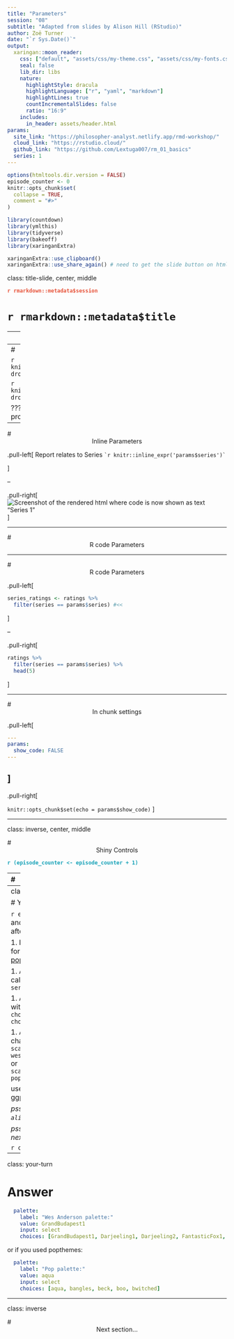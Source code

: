 ```yaml
---
title: "Parameters"
session: "08"
subtitle: "Adapted from slides by Alison Hill (RStudio)"
author: Zoë Turner
date: "`r Sys.Date()`"
output:
  xaringan::moon_reader:
    css: ["default", "assets/css/my-theme.css", "assets/css/my-fonts.css"]
    seal: false 
    lib_dir: libs
    nature:
      highlightStyle: dracula
      highlightLanguage: ["r", "yaml", "markdown"]
      highlightLines: true
      countIncrementalSlides: false
      ratio: "16:9"
    includes:
      in_header: assets/header.html  
params:
  site_link: "https://philosopher-analyst.netlify.app/rmd-workshop/"
  cloud_link: "https://rstudio.cloud/"
  github_link: "https://github.com/Lextuga007/rm_01_basics"
  series: 1
---
```


```r
options(htmltools.dir.version = FALSE)
episode_counter <- 0
knitr::opts_chunk$set(
  collapse = TRUE,   
  comment = "#>"
)
```

```r
library(countdown)
library(ymlthis)
library(tidyverse)
library(bakeoff)
library(xaringanExtra)

xaringanExtra::use_clipboard()
xaringanExtra::use_share_again() # need to get the slide button on html view
```

class: title-slide, center, middle

<span class="fa-stack fa-4x">
  <i class="fa fa-circle fa-stack-2x" style="color: #ffffffcc;"></i>
  <strong class="fa-stack-1x" style="color:#e7553c;">`r rmarkdown::metadata$session`</strong>
</span> 

# `r rmarkdown::metadata$title`

---
class: inverse, center, middle

# <center>Parameters in RStudio</center>

<span class="fa-stack fa-4x">
  <i class="fa fa-circle fa-stack-2x" style="color: #fff;"></i>
  <strong class="fa-stack-1x" style="color:#17a2b8;">`r (episode_counter <- episode_counter + 1)` </strong>
</span> 

---
# <center>Knit with Parameters</center>

```r
knitr::include_graphics("images/knit-dropdown.png")
```


```r
knitr::include_graphics("images/knit-dropdown-wizard.PNG") 
```

???
This uses {shiny} and may be prompted to install for use

---

# <center>Inline Parameters</center>

.pull-left[
Report relates to Series ``` `r knitr::inline_expr('params$series')` ```

]

--

.pull-right[
![Screenshot of the rendered html where code is now shown as text "Series 1"](images/inline-parameter.PNG)
]


---

# <center>R code Parameters</center>
---

# <center>R code Parameters</center>

.pull-left[

```r

series_ratings <- ratings %>% 
  filter(series == params$series) #<<

```
]

--

.pull-right[

```r
ratings %>% 
  filter(series == params$series) %>% 
  head(5)
```

]

---

# <center>In chunk settings</center>

.pull-left[

```yaml
---
params:
  show_code: FALSE
---
```

]
--

.pull-right[

`knitr::opts_chunk$set(echo = params$show_code)`
]

---

class: inverse, center, middle

# <center>Shiny Controls</center>

<span class="fa-stack fa-4x">
  <i class="fa fa-circle fa-stack-2x" style="color: #fff;"></i>
  <strong class="fa-stack-1x" style="color:#17a2b8;">`r (episode_counter <- episode_counter + 1)` </strong>
</span> 

---
# <center>Shiny Controls</center>

.pull-left[
```yaml
title: "The Great British Bake Off"
output: html_document
params:
  series: 
    label: "Series numbers"
    value: 1
    input: slider
    min: 1
    max: 9
    step: 1
```
]

.pull-right[

* label: text
* value: starting point
* input: type of wizard
* min: minimum that you set
* max: maximum that you set
* step: increments (default gives smaller points that don't match data)

]

???
The params: YAML code uses {shiny} which needs to be installed.

When searching for options related to types of `input` consider adding `shiny` 
to the search.

---
class: your-turn

# Your turn

`r emo::ji("yarn")` **Knit** button and `Knit with Parameters...` after each step:=

1. Install and add library() call for either [wesanderson](https://github.com/karthik/wesanderson) or [popthemes](https://github.com/johnmackintosh/popthemes)

1. Add a new parameter called `palette:` spaced like `series:`

1. Add and replace `choices` with colour from the package `choices: [choice1, choice2, choice3]`

1. Add code to the ggplot2 to change the output colours: +
  `scale_colour_manual(values = wes_palette(params$palette))` or
  `scale_colour_manual(values = pop_palette(params$palette))`

use the parameter in our ggplot2 code.

_psst...`01-bakeoff-report-alison.Rmd` is there..._

_psst-psst...answer on the next slide..._


```r
countdown(minutes = 5)
```

---
class: your-turn

# Answer

```yaml
  palette: 
    label: "Wes Anderson palette:"
    value: GrandBudapest1
    input: select
    choices: [GrandBudapest1, Darjeeling1, Darjeeling2, FantasticFox1, Royal2]
```

or if you used popthemes:

```yaml
  palette: 
    label: "Pop palette:"
    value: aqua
    input: select
    choices: [aqua, bangles, beck, boo, bwitched]
```

---
class: inverse

# <center>Next section...</center>
